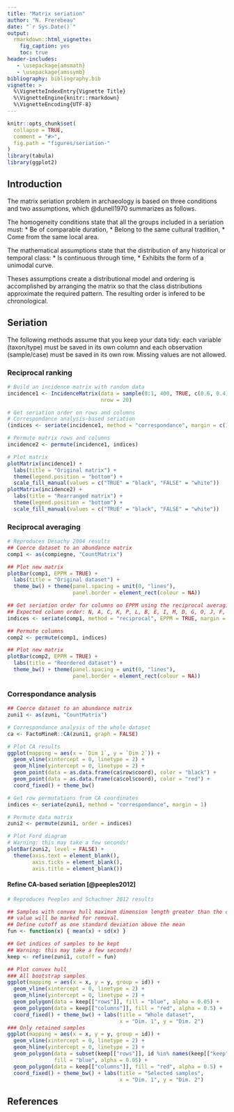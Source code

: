 ```yaml
---
title: "Matrix seriation"
author: "N. Frerebeau"
date: "`r Sys.Date()`"
output:
  rmarkdown::html_vignette:
    fig_caption: yes
    toc: true
header-includes:
   - \usepackage{amsmath}
   - \usepackage{amssymb}
bibliography: bibliography.bib
vignette: >
  %\VignetteIndexEntry{Vignette Title}
  %\VignetteEngine{knitr::rmarkdown}
  %\VignetteEncoding{UTF-8}
---
```


```r
knitr::opts_chunk$set(
  collapse = TRUE,
  comment = "#>",
  fig.path = "figures/seriation-"
)
library(tabula)
library(ggplot2)
```

## Introduction

The matrix seriation problem in archaeology is based on three conditions and two assumptions, which @dunell1970 summarizes as follows.

The homogeneity conditions state that all the groups included in a seriation must:
* Be of comparable duration,
* Belong to the same cultural tradition,
* Come from the same local area.

The mathematical assumptions state that the distribution of any historical or temporal class:
* Is continuous through time,
* Exhibits the form of a unimodal curve.

Theses assumptions create a distributional model and ordering is accomplished by arranging the matrix so that the class distributions approximate the required pattern. The resulting order is infered to be chronological.

## Seriation

The following methods assume that you keep your data tidy: each variable (taxon/type) must be saved in its own column and each observation (sample/case) must be saved in its own row. Missing values are not allowed.

### Reciprocal ranking

```r
# Build an incidence matrix with random data
incidence1 <- IncidenceMatrix(data = sample(0:1, 400, TRUE, c(0.6, 0.4)),
                              nrow = 20)

# Get seriation order on rows and columns
# Correspondance analysis-based seriation
(indices <- seriate(incidence1, method = "correspondance", margin = c(1, 2)))

# Permute matrix rows and columns
incidence2 <- permute(incidence1, indices)

# Plot matrix
plotMatrix(incidence1) + 
  labs(title = "Original matrix") +
  theme(legend.position = "bottom") +
  scale_fill_manual(values = c("TRUE" = "black", "FALSE" = "white"))
plotMatrix(incidence2) + 
  labs(title = "Rearranged matrix") +
  theme(legend.position = "bottom") +
  scale_fill_manual(values = c("TRUE" = "black", "FALSE" = "white"))
```

### Reciprocal averaging

```r
# Reproduces Desachy 2004 results
## Coerce dataset to an abundance matrix
comp1 <- as(compiegne, "CountMatrix")

## Plot new matrix
plotBar(comp1, EPPM = TRUE) +
  labs(title = "Original dataset") +
  theme_bw() + theme(panel.spacing = unit(0, "lines"),
                     panel.border = element_rect(colour = NA))

## Get seriation order for columns on EPPM using the reciprocal averaging method
## Expected column order: N, A, C, K, P, L, B, E, I, M, D, G, O, J, F, H
indices <- seriate(comp1, method = "reciprocal", EPPM = TRUE, margin = 2)

## Permute columns
comp2 <- permute(comp1, indices)

## Plot new matrix
plotBar(comp2, EPPM = TRUE) +
  labs(title = "Reordered dataset") +
  theme_bw() + theme(panel.spacing = unit(0, "lines"),
                     panel.border = element_rect(colour = NA))
```

### Correspondance analysis

```r
## Coerce dataset to an abundance matrix
zuni1 <- as(zuni, "CountMatrix")

# Correspondance analysis of the whole dataset
ca <- FactoMineR::CA(zuni1, graph = FALSE)

# Plot CA results
ggplot(mapping = aes(x = `Dim 1`, y = `Dim 2`)) +
  geom_vline(xintercept = 0, linetype = 2) +
  geom_hline(yintercept = 0, linetype = 2) +
  geom_point(data = as.data.frame(ca$row$coord), color = "black") +
  geom_point(data = as.data.frame(ca$col$coord), color = "red") +
  coord_fixed() + theme_bw()
```

```r
# Get row permutations from CA coordinates
indices <- seriate(zuni1, method = "correspondance", margin = 1)

# Permute data matrix
zuni2 <- permute(zuni1, order = indices)

# Plot Ford diagram
# Warning: this may take a few seconds!
plotBar(zuni2, level = FALSE) +
  theme(axis.text = element_blank(),
        axis.ticks = element_blank(),
        axis.title = element_blank())
```

#### Refine CA-based seriation [@peeples2012]

```r
# Reproduces Peeples and Schachner 2012 results

## Samples with convex hull maximum dimension length greater than the cutoff
## value will be marked for removal.
## Define cutoff as one standard deviation above the mean
fun <- function(x) { mean(x) + sd(x) }

## Get indices of samples to be kept
## Warning: this may take a few seconds!
keep <- refine(zuni1, cutoff = fun)

## Plot convex hull
### All bootstrap samples
ggplot(mapping = aes(x = x, y = y, group = id)) +
  geom_vline(xintercept = 0, linetype = 2) +
  geom_hline(yintercept = 0, linetype = 2) +
  geom_polygon(data = keep[["rows"]], fill = "blue", alpha = 0.05) +
  geom_polygon(data = keep[["columns"]], fill = "red", alpha = 0.5) +
  coord_fixed() + theme_bw() + labs(title = "Whole dataset",
                                    x = "Dim. 1", y = "Dim. 2")
### Only retained samples
ggplot(mapping = aes(x = x, y = y, group = id)) +
  geom_vline(xintercept = 0, linetype = 2) +
  geom_hline(yintercept = 0, linetype = 2) +
  geom_polygon(data = subset(keep[["rows"]], id %in% names(keep[["keep"]])),
               fill = "blue", alpha = 0.05) +
  geom_polygon(data = keep[["columns"]], fill = "red", alpha = 0.5) +
  coord_fixed() + theme_bw() + labs(title = "Selected samples",
                                    x = "Dim. 1", y = "Dim. 2")
```

## References
